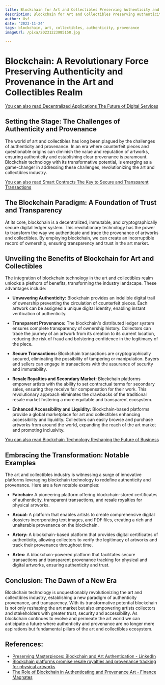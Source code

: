 ```yaml
---
title: Blockchain for Art and Collectibles Preserving Authenticity and Provenance
description: Blockchain for Art and Collectibles Preserving Authenticity and Provenance
author: Usf
date: '2023-11-24'
tags: blockchain, art, collectibles, authenticity, provenance
imageUrl: /pixa/20231223085150.jpg

---
```

# Blockchain: A Revolutionary Force  Preserving Authenticity  and Provenance in the Art and Collectibles  Realm

[You can also read Decentralized Applications  The Future of Digital Services](Decentralized%20Applications%20The%20Future%20of%20Digital%20Services)


## Setting  the Stage: The Challenges of Authenticity and Provenance

The world of  art and collectibles has long been plagued  by the challenges of authenticity and provenance. In an era where counterfeit pieces and questionable origins can diminish  the value and reputation of artworks, ensuring authenticity  and establishing clear  provenance is paramount. Blockchain technology with its transformative potential, is emerging as a game-changer  in addressing these challenges,  revolutionizing the art and collectibles industry.

[You  can also read Smart Contracts The Key to Secure and Transparent Transactions](Smart%20Contracts%20The%20Key%20to%20Secure%20and%20Transparent%20Transactions)


## The  Blockchain Paradigm: A Foundation of Trust and Transparency

At its core,  blockchain is a decentralized, immutable, and cryptographically secure digital ledger system. This  revolutionary technology has  the power to transform the way we  authenticate and trace the  provenance of artworks and collectibles. By employing blockchain, we can create an incorruptible record of  ownership, ensuring transparency and trust in the art market.

## Unveiling the Benefits of Blockchain for Art and Collectibles

The integration of blockchain technology in the art and collectibles realm unlocks a plethora of benefits, transforming the industry landscape. These advantages include:

- **Unwavering Authenticity:** Blockchain provides an indelible digital trail of ownership preventing the circulation of counterfeit pieces. Each artwork can be assigned a unique digital identity, enabling instant  verification of authenticity.

- **Transparent Provenance:** The blockchain's distributed ledger system ensures complete transparency of ownership history.  Collectors can trace the journey of an artwork from its creation to its current location, reducing the risk  of fraud and bolstering confidence  in the legitimacy of the piece.

- **Secure Transactions:** Blockchain  transactions are cryptographically secured,  eliminating the possibility of tampering or manipulation. Buyers and sellers can engage in transactions with the assurance of security and immutability.

- **Resale Royalties and Secondary Market:** Blockchain platforms empower artists with  the ability to set contractual terms  for secondary sales, ensuring they receive fair compensation for their work. This revolutionary approach eliminates the drawbacks of the traditional resale market fostering a more equitable and transparent ecosystem.

-  **Enhanced Accessibility and Liquidity:** Blockchain-based  platforms  provide a global marketplace for art and collectibles enhancing accessibility and liquidity. Collectors can easily browse  and purchase artworks from around the  world,  expanding the reach of the art market and promoting  inclusivity.

[You can  also read Blockchain Technology Reshaping the Future  of Business](Blockchain%20Technology%20Reshaping%20the%20Future%20of%20Business)


## Embracing the Transformation:  Notable Examples

The art and collectibles industry is witnessing a surge of innovative platforms leveraging blockchain  technology to redefine authenticity and provenance. Here are a few  notable examples:

- **Fairchain:**  A pioneering platform offering blockchain-stored  certificates of authenticity, transparent transactions, and resale royalties for  physical artworks.

-  **Arcual:** A platform that enables artists to create comprehensive digital dossiers incorporating text images, and  PDF files, creating a  rich and unalterable provenance on the blockchain.

- **Artory:** A  blockchain-based platform that provides digital certificates of authenticity, allowing collectors to  verify the legitimacy of artworks and track their  provenance throughout time.

- **Artex:**  A blockchain-powered platform that facilitates secure transactions and transparent provenance  tracking for physical and digital artworks, ensuring authenticity and trust.

## Conclusion: The Dawn of a New Era

Blockchain technology  is unquestionably revolutionizing the art and collectibles industry, establishing a new paradigm of  authenticity provenance, and  transparency.  With  its transformative potential  blockchain is not only reshaping the art market but also empowering artists  collectors and stakeholders with  greater trust, security and accessibility. As blockchain continues to evolve and permeate the art world we can anticipate a future where authenticity and provenance are no longer mere aspirations but fundamental pillars of the art and collectibles ecosystem.

## References:
- [Preserving Masterpieces: Blockchain and Art Authentication - LinkedIn](https://www.linkedin.com/pulse/preserving-masterpieces-blockchain-art-authentication-jesse-anglen)
- [Blockchain platforms promise resale royalties and provenance tracking for physical artworks](https://www.theartnewspaper.com/2023/06/13/blockchain-platforms-promise-resale-royalties-and-provenance-tracking-for-physical-artworks)
- [The Role of Blockchain in Authenticating and Provenance Art - Finance Magnates](https://www.financemagnates.com/cryptocurrency/education-centre/the-role-of-blockchain-in-authenticating-and-provenance-art/)

